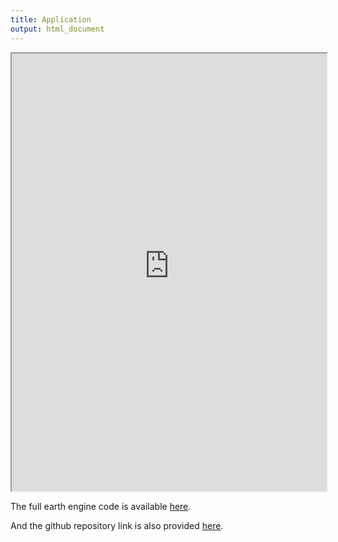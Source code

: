 ```yaml
---
title: Application
output: html_document
---
```


:::{.column-page}

<iframe src='https://ee-wbwhaha.projects.earthengine.app/view/mount-everest-climber-services' width='100%' height='700px'></iframe>

:::

The full earth engine code is available [here](https://code.earthengine.google.com/966a016ed360f80639225b7e6d29dee7).

And the github repository link is also provided [here](https://github.com/TommyTong21/casa0025groupwork).
